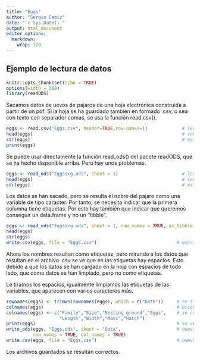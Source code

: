 ```yaml
---
title: "Eggs"
author: "Sergio Camiz"
date: "`r Sys.Date()`"
output: html_document
editor_options: 
  markdown: 
    wrap: 120
---
```


## Ejemplo de lectura de datos


```r
knitr::opts_chunk$set(echo = TRUE)
options(width = 300)
library(readODS)
```

Sacamos datos de uevos de pajaros de una hoja electrónica construida a partir de un pdf. Si la hoja se ha guardado también en formado .csv, o sea con texto con separador comas, se usa la función read.csv().

```r
eggs <- read.csv("Eggs.csv", header=TRUE,row.names=1)             # lectura datos
head(eggs)                                                        # control
str(eggs)                                                         # estructura data-frame
print(eggs)
```

Se puede usar directamente la función read_ods() del pacote readODS, que se ha hecho disponible arriba. Pero hay unos problemas.

```r
eggs <- read_ods("Eggsorg.ods", sheet = 1)                        # lectura datos
head(eggs)                                                        # control
str(eggs)                                                         # estructura data-frame
```

Los datos se han sacado, pero se resulta el nobre del pajaro como una variable de tipo caracter. Por tanto, se necesita indicar que la primera columna tiene etiquetas. Por esto hay también que indicar que queremos conseguir un data.frame y no un "tibble". 

```r
eggs <- read_ods("Eggsorg.ods", sheet = 1, row_names = TRUE, as_tibble = FALSE) # lectura con etiquetas
head(eggs)
str(eggs)
write.csv(eggs, file = "Eggs.csv")                              # escritura .csv
```

Ahora los nombres resultan como etiquetas, pero mirando a los datos que resultan en el archivo .csv se ve que en las etiquetas hay espacios. Esto debido a que los datos se han cargado en la hoja con espacios de todo lado, que como datos se han limpiado, pero no como etiquetas. 

Le tiramos los espacios, igualmente limpiamos las etiquetas de las variables, que aparecen con varios caracteres más.

```r
rownames(eggs) <- trimws(rownames(eggs), which = c("both"))     # se tiran los espacios  
colnames(eggs)                                                  # etiquetas columnas 
colnames(eggs) <- c("Family","Size","Nesting ground","Eggs",    # se copian sin espacios
                    "Length","Width","Mass","Hatch") 
print(eggs)                                                     # se veen los datos
write_ods(eggs, "Eggs.ods", sheet = "Data",                     # nueva hoja
          row_names = TRUE, col_names = TRUE)
write.csv(eggs, file = "Eggs.csv")                              # nuevo .csv
```

Los archivos guardados se resultan correctos.
